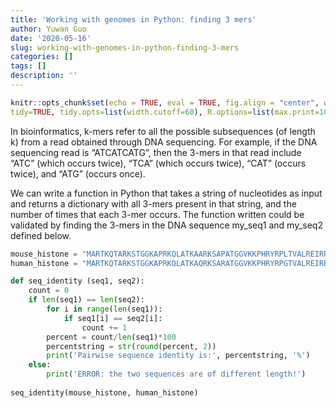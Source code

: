 ```yaml
---
title: 'Working with genomes in Python: finding 3 mers'
author: Yuwan Guo
date: '2020-05-16'
slug: working-with-genomes-in-python-finding-3-mers
categories: []
tags: []
description: ''
---
```

```r
knitr::opts_chunk$set(echo = TRUE, eval = TRUE, fig.align = "center", warning = F, message = F,
tidy=TRUE, tidy.opts=list(width.cutoff=60), R.options=list(max.print=100))
```

In bioinformatics, k-mers refer to all the possible subsequences (of length k) from a read obtained through DNA sequencing. For example, if the DNA sequencing read is "ATCATCATG", then the 3-mers in that read include "ATC" (which occurs twice), "TCA" (which occurs twice), "CAT" (occurs twice), and "ATG" (occurs once).

We can write a function in Python that takes a string of nucleotides as input and returns a dictionary with all 3-mers present in that string, and the number of times that each 3-mer occurs. The function written could be validated by finding the 3-mers in the DNA sequence my_seq1 and my_seq2 defined below.

```python
mouse_histone = "MARTKQTARKSTGGKAPRKQLATKAARKSAPATGGVKKPHRYRPLTVALREIRRYQKSTELLIRKLPFQRLVREIAQDFKTDLRFQSSAVMALQEACEAYLVGLFEDTNLCAIHAKRVTIMPKDIQLARRIRGERA"
human_histone = "MARTKQTARKSTGGKAPRKQLATKAQRKSARATGGVKKPHRYRPGTVALREIRRYQKSTELLIRKLPFQRLVTEIAQDFKTDLRFQSSAVNALQEACEAYLVGLFEDTNLCAIHAKRVTIMPKDIQLARRIRGERA"

def seq_identity (seq1, seq2):
    count = 0
    if len(seq1) == len(seq2):
        for i in range(len(seq1)):
            if seq1[i] == seq2[i]:
                count += 1
        percent = count/len(seq1)*100
        percentstring = str(round(percent, 2))
        print('Pairwise sequence identity is:', percentstring, '%')
    else:
        print('ERROR: the two sequences are of different length!')
    
seq_identity(mouse_histone, human_histone)
```